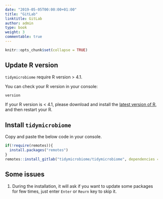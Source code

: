 ```yaml
---
date: "2019-05-05T00:00:00+01:00"
title: "GitLab"
linktitle: GitLab
author: admin
type: book
weight: 3
commentable: true
---
```


```r
knitr::opts_chunk$set(collapse = TRUE)
```

## Update R version

`tidymicrobiome` require R version > 4.1.

You can check your R version in your console:

```r
version
```

If your R version is < 4.1, please download and install the [latest version of R](https://cran.r-project.org/mirrors.html), and then restart your R.

## Install `tidymicrobiome`

Copy and paste the below code in your console.

```r
if(!require(remotes)){
  install.packages("remotes")
}
remotes::install_gitlab("tidymicrobiome/tidymicrobiome", dependencies = TRUE)
```

## Some issues

1. During the installation, it will ask if you want to update some packages for few times, just enter `Enter` or `Reurn` key to skip it.

